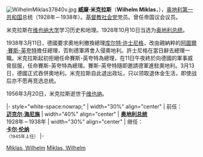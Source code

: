 {{unreferenced|time=2012-10-16}}
[[File:WilhelmMiklas37840v.jpg|thumb]]
'''威廉·米克拉斯'''（'''Wilhelm Miklas'''，{{bd|1872年|10月15日|1956年|3月20日|catIdx=M}}），[[奥地利第一共和国|奥地利第一共和国]]总统（1928年－1938年）。[[奧地利基督社會黨|基督教社会党]]党员。曾任帝国议会议员。

米克拉斯在[[维也纳大学|维也纳大学]]学习历史和地理。1928年10月10日当选为[[奥地利总统|奥地利总统]]。

1938年3月11日，德國要求奧地利撤換總理[[库尔特·许士尼格|库尔特·许士尼格]]，改由親納粹的[[阿圖爾·賽斯-英夸特|阿圖爾·賽斯-英夸特]]擔任總理，否則德軍將會入侵奧地利。許士尼格在當日辭去總理一職。米克拉斯起初拒絕任命賽斯-英夸特為總理，在11日午夜終於向德國的軍事威脅屈服，任命賽斯-英夸特為總理。賽斯-英夸特隨即邀請德軍進駐奧地利。3月13日，德國正式吞併奧地利。米克拉斯自此退出政坛，只以领取退休金生活，即使战后亦不愿再竞选总统。

1956年3月20日，米克拉斯逝世于[[維也納|维也纳]]。

{{start box}}
|- style="white-space:nowrap;"
| width="30%" align="center" | 前任：<br/>'''[[迈克尔·海尼施|迈克尔·海尼施]]'''
| width="40%" align="center" | '''[[奥地利总统|奥地利总统]]'''<br/>1928年－1938年
| width="30%" align="center" | 继任：<br/>'''[[卡尔·伦纳|卡尔·伦纳]]'''<br/><small>（1945年上任）</small>
|-
{{end box}}
{{奥地利总统}}

{{Authority control}}
[[Category:奥地利总统|Miklas, Wilhelm]]
[[Category:維也納大學校友|Miklas, Wilhelm]]